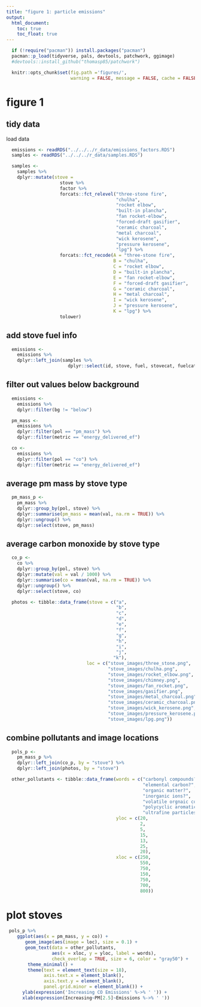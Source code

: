 ```yaml
---
title: "figure 1: particle emissions"
output:
  html_document:
    toc: true
    toc_float: true
---
```


```r
  if (!require("pacman")) install.packages("pacman")
  pacman::p_load(tidyverse, pals, devtools, patchwork, ggimage)
  #devtools::install_github("thomasp85/patchwork")
```

```r
  knitr::opts_chunk$set(fig.path ='figures/',
                        warning = FALSE, message = FALSE, cache = FALSE)
```

# figure 1

## tidy data

load data

```r
  emissions <- readRDS("../../../r_data/emissions_factors.RDS")
  samples <- readRDS("../../../r_data/samples.RDS")
```

```r
  samples <-
    samples %>%
    dplyr::mutate(stove = 
                    stove %>% 
                    factor %>% 
                    forcats::fct_relevel("three-stone fire",
                                         "chulha",
                                         "rocket elbow",
                                         "built-in plancha",
                                         "fan rocket-elbow",
                                         "forced-draft gasifier",
                                         "ceramic charcoal",
                                         "metal charcoal",
                                         "wick kerosene",
                                         "pressure kerosene",
                                         "lpg") %>%
                    forcats::fct_recode(A = "three-stone fire",
                                        B = "chulha",
                                        C = "rocket elbow",
                                        D = "built-in plancha",
                                        E = "fan rocket-elbow",
                                        F = "forced-draft gasifier",
                                        G = "ceramic charcoal",
                                        H = "metal charcoal",
                                        I = "wick kerosene",
                                        J = "pressure kerosene",
                                        K = "lpg") %>%
                    tolower)
```

## add stove fuel info

```r
  emissions <-
    emissions %>%
    dplyr::left_join(samples %>%
                       dplyr::select(id, stove, fuel, stovecat, fuelcat), by = "id")
```

## filter out values below background

```r
  emissions <-
    emissions %>%
    dplyr::filter(bg != "below")
```

```r
  pm_mass <-
    emissions %>%
    dplyr::filter(pol == "pm_mass") %>%
    dplyr::filter(metric == "energy_delivered_ef")
```

```r
  co <-
    emissions %>%
    dplyr::filter(pol == "co") %>%
    dplyr::filter(metric == "energy_delivered_ef")
```

## average pm mass by stove type

```r
  pm_mass_p <-
    pm_mass %>%
    dplyr::group_by(pol, stove) %>%
    dplyr::summarise(pm_mass = mean(val, na.rm = TRUE)) %>%
    dplyr::ungroup() %>%
    dplyr::select(stove, pm_mass)
```

## average carbon monoxide by stove type

```r
  co_p <-
    co %>%
    dplyr::group_by(pol, stove) %>%
    dplyr::mutate(val = val / 1000) %>%
    dplyr::summarise(co = mean(val, na.rm = TRUE)) %>%
    dplyr::ungroup() %>%
    dplyr::select(stove, co)
```

```r
  photos <- tibble::data_frame(stove = c("a",
                                         "b",
                                         "c",
                                         "d",
                                         "e",
                                         "f",
                                         "g",
                                         "h",
                                         "i",
                                         "j",
                                        "k"),
                              loc = c("stove_images/three_stone.png",
                                      "stove_images/chulha.png",
                                      "stove_images/rocket_elbow.png",
                                      "stove_images/chimney.png",
                                      "stove_images/fan_rocket.png",
                                      "stove_images/gasifier.png",
                                      "stove_images/metal_charcoal.png",
                                      "stove_images/ceramic_charcoal.png",
                                      "stove_images/wick_kerosene.png",
                                      "stove_images/pressure_kerosene.png",
                                      "stove_images/lpg.png"))
```

## combine pollutants and image locations

```r
  pols_p <-
    pm_mass_p %>%
    dplyr::left_join(co_p, by = "stove") %>%
    dplyr::left_join(photos, by = "stove")
```

```r
  other_pollutants <- tibble::data_frame(words = c("carbonyl compounds?",
                                                   "elemental carbon?",
                                                   "organic matter?",
                                                   "inorganic ions?",
                                                   "volatile orgnaic compounds?",
                                                   "polycyclic aromatic hydrocarbons?",
                                                   "ultrafine particles?"),
                                         yloc = c(20,
                                                  2,
                                                  5,
                                                  15,
                                                  13,
                                                  25,
                                                  20),
                                         xloc = c(250,
                                                  550,
                                                  750,
                                                  150,
                                                  750,
                                                  700,
                                                  800))
```

# plot stoves

```r
 pols_p %>%
    ggplot(aes(x = pm_mass, y = co)) +
       geom_image(aes(image = loc), size = 0.1) +
       geom_text(data = other_pollutants,
                 aes(x = xloc, y = yloc, label = words),
                 check_overlap = TRUE, size = 6, color = "gray50") +
        theme_minimal() +
        theme(text = element_text(size = 18),
              axis.text.x = element_blank(),
              axis.text.y = element_blank(),
              panel.grid.minor = element_blank()) +
      ylab(expression('Increasing CO Emissions' %->% ' ')) +
      xlab(expression(Increasing~PM[2.5]~Emissions %->% ' '))
```

